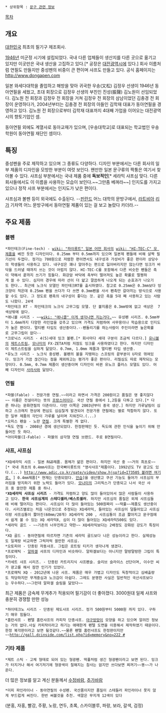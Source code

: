  * 상위항목 : [[문구 관련 정보]]

[[목차]]
== 개요 ==
[[대한민국]] 최초의 필기구 제조회사.

[[1946년]] 미군정 시기에 설립되었다. 국내 다른 업체들이 생산지를 다른 곳으로 옮기고 있지만 이곳만은 국내 생산을 고집하고 있다.[* 공장은 [[대전광역시]]에 있다.] 회사 이름처럼 연필도 만들지만 중성펜의 비중이 큰 편이며 샤프도 만들고 있다. 공식 홈페이지는 [[http://www.dongapen.com]]

일본 와세다대학을 졸업하고 해방을 맞아 귀국한 우송(又松) 김정우 선생이 1946년 동아연필을 세웠고, 초대 회장으로 김정우 선생의 부친인 진성(振聲) 김노원이 선임되었다. 김노원 전 회장과 김정우 전 회장을 거쳐 김정우 전 회장의 삼남이었던 김충경 전 회장이 운영하다가, 2004년부터는 김충경 전 회장의 아들인 김학재 대표가 동아연필을 경영하고 있다. 김노원 전 회장으로부터 김학재 대표까지 4대째 가업을 이어오는 대전광역시의 향토기업인 셈.

동아연필 외에도 계열사로 동아교재가 있으며, [우송대학교]로 대표되는 학교법인 우송학원이 동아연필 재단인 셈이다.  

== 특징 ==
중성펜을 주로 제작하고 있으며 그 종류도 다양하다. 디자인 부분에서는 다른 회사의 일부 제품의 디자인을 모방한 부분이 여럿 보인다. 왠만한 일본 문구류의 짝퉁은 여기서 찾아볼 수 있다. 샤프심 부분에서는 국내 제품 중에 '''독보적인'''[* 세라믹 샤프심 맞다. 다른 회사들에서도 이 이름을 사용하는 모습이 보인다.~~그만좀 베껴라~~] 인지도를 가지고 있으나 정작 샤프 부분에서는 인지도가 낮은 편이다.

샤프심과 볼펜 등이 외국에도 수출된다. --[[핀란드]] 어느 대학의 문방구에서, [[라트비아]] [[리가]] 기차역 어느 문방구에서 동아연필 제품이 있는 걸 보고 놀랐다 카더라.--

== 주요 제품 ==
=== 볼펜 ===
 *파인테크(Fine-tech) - [[wiki: "파이롯트" 일본 어떤 회사]]의 [[wiki: "HI-TEC-C" 모 제품]]을 베낀 듯한 디자인이다. 0.25mm 부터 0.5mm까지 있으며 일본제 펜들에 비해 살짝 필기선이 두껍다. 정가는 700원으로 저렴한 편이면서도 내구성과 가성비가 좋은 편이라 상당수의 학생들이 사용하고 있다. 내구성은 꽤나 알아주는 편으로 잃어버리지만 않는다면 잉크가 바닥을 드러낼 때까지 쓰는 것이 어렵지 않다. HI-TEC-C를 포함해서 다른 비슷한 펜들은 촉이 약해서 끝까지 쓰기가 힘들다. 화강암 바닥에 촉부터 떨어져도 높은 확률로 멀쩡하게 쓸 수 있다. 심지어 경우에 따라 선이 더 얇고 깔끔하게 나오게 되는 순효과가 나오기도 한다.. 최근에 노크식 모델인 파인테크RT를 출시하였다. 참고로 0.25mm은 0.3mm보다 잉크양이 적은데 0.25mm 펜을 쓰다가 다 쓰면 0.3mm펜을 사서 펜촉만 갈아끼는 방식으로 사용할 수도 있다. 그 정도로 펜촉의 내구성이 좋다는 것. 같은 촉을 5대 째 사용하고 있는 사람도 나왔다. 24색
 *파인테크 RT - 파인테크의 노크식 고무그립 모델. 단 볼지름은 0.3mm밖에 없고 색상은  7색상밖에 없다.
 *애니볼 시리즈 - ~~[[wiki: "애니콜" 이게 생각나면 지는거다.]]~~ 유성펜 시리즈. 0.5mm부터 1.6mm까지 다양한 라인업을 갖추고 있으며 가격도 저렴하여 사무용이나 학습용으로 인지도가 높은 편이다. 멀티펜 타입도 생산중이다.--펜돌리기를 하는사람이 주인이라면 높은확률로 고무그립이 없다--
 *크로닉스 시리즈 - 4(5)세대 잉크 볼펜.[* 회사마다 세대 구분이 조금씩 다르다.] [[유니볼]]의 [[제트스트림]], [[모나미]]의 FX-ZETA처럼 저점도 잉크를 사용하였다고 한다. 하지만 디자인이 제트스트림을 심하게 닮았다. 0.7mm, 1.0mm 제품과 멀티펜 타입 생산중.
 *유노크 시리즈 - 노크식 중성펜. 볼펜의 볼을 지탱하는 스프링의 끝부분이 U자로 꺾여있다. 잉크가 가끔 끊긴다는 점을 제외하고는 평가가 좋은 편이다. 리필심도 따로 제작되는 모양이다. 0.5mm, 0.7mm 제품이 생산중이며 디자인이 바뀐 유노크 플러스 모델도 있다. 어째 디자인이 [[사라사]]와 닮았다.

=== 연필 ===
 *파블(Fable) - 전문가용 연필.~~이라고 하면서 가격은 200원이고 품질은 영 좋지않다~~ 이름은 전설이라는 뜻의 [[프랑스어]]이다. 국산 연필 중에서 1,2등을 다투고 있다.[* 다른 하나는 문화연필의 더존이다. 다만 이쪽은 2003년부터 중국 생산.] 하지만 가루날림이 심하고 스크래치 현상에 편심도 심심찮게 발견되어 전문가용 연필에는 별로 적합하지 않다. 또한 일부 제품의 각인이 가루를 날리며 지워진다.(...)
 *오피스 펜슬 - 노란 [[연필]]. 크게 특별한 게 없다.
 *독도 연필 - 2008년 경에 생산되었다. 한정판매인 듯. 독도에 관한 인식을 높이기 위해 만들어진 듯 하다.
 *아이파블(I-Fable) - 파블의 삼각형 연필 브랜드. 주로 B연필이다.

=== 샤프, 샤프심 ===
 *XQ세라믹 샤프 - 일본 R&D제품. 몸체가 얇은 편이다. 하지만 국산 중 ~~거의 최초로~~[* 국내 최초의 0.4mm샤프는 한국빠이롯트의 "영사샤프"제품이다. 1992년도 TV 광고도 있다.(...) [[http://www.adic.co.kr/gate/video/show.hjsp?id=I73505 볼려면 여기로.]] ] 0.4mm제품[* 현재는 단종되었다. [[안습]]]을 생산했고 쿠션 기능도 들어가 샤프심의 부러짐을 방지하기 위한 노력도 들어가 있다. [[모나미]]의 그리픽스가 단종되고 나서 국산 샤프 중 쓸만한 제품 중 하나.
 *'''XQ세라믹 샤프심 시리즈''' - 가격도 저렴하고 양도 많이 들어있어서 많은 사람들이 사용하고 있다. '''한국 샤프심계의 스테디셀러/베스트셀러'''. 하지만 샤프심의 품질은 외제 샤프심들에 비해 떨어지는 편이다. 샤프심이 더 많이 들어있는 500원짜리 ~~딱풀~~제품도 생산중이다. 시리즈별로는 처음 나온것으로 추정되는 XQ세라믹, 들어있는 샤프심이 덜들어있고 샤프심이랑 샤프심통이 짫아진(60mm/20개) XQ세라믹 200 , 샤프심통이 조금 짫아지고 문구점에서 쉽게 볼 수 있는 XQ 세라믹Ⅱ, 심이 더 많이 들어있는 XQ세라믹500도 있다.
 *세라믹 골드 - ~~기존의 너무진하고 약한~~ XQ세라믹보다는 2배정도 강화된 강도가 특징이다.
 *XQ 골드 - 동아연필에 따르자면 기존의 세라믹 골드보다 나은 성능이라고 한다. 실제성능도 일제랑 비교하면 그럭저럭 쓸만한 샤프심.
 *오토피아 - 단종된 자동샤프. 그립은 로트링 티키가 생각나게 생겼다.
 *프로매틱 - [[알파겔]] 샤프의 디자인과 비슷하다. 알파겔보다는 아니지만 말랑말랑한 그립이 특징이다. 
 *카세트 샤프 시리즈. - 단종된 카트리지식 샤프펜슬. 슬리브 슬라이스 선단이며, 이수만 씨가 광고를 해서 잠깐 인기가 있었다.
 *프로매틱 XQ - 2012년에 나온 샤프. 제품은 매우 가볍고 디자인도 독창적이고 심배출량도 적당하지만 무게중심과 노크감이 아쉽다. 그레도 분명한 사실은 일반적인 국산샤프보다는 우수하다.~~그런데 알파겔 슬림을 닮았다~~
최근 제품은 금속제 무게추가 적용되어 필기감이 더 좋아졌다. 3000원대 일제 샤프와 충분히 경쟁할 만한 성능
 *하이테크노 시리즈 - 단종된 제도샤프 시리즈. 정가 500원부터 5000원 까지 있다. 구하기 매우 힘들다.
 *홈런샤프 - 펜텔 홈런샤프의 카피작 단종샤프. [[야구방망이]] 모양을 하고 있으며 알려진 정보는 거의 없다.사실 카피작이라고 하기는 애매한게 펜텔 도면을 이용해서 제작하였기 때문이다.한정 복각판이라고 보면 될것같다.~~물론 펜텔 홈런샤프도 한정판이지만~~[[http://gall.dcinside.com/list.php?id=memory&no=222 #]]

=== 기타 제품 ===
 *제트 스틱 - 고체 형태로 되어 있는 형광펜. 딱풀처럼 생긴 형광펜이라고 보면 된다. 잉크가 터지거나 해서 여기저기에 형광색이 칠해지는 참사는 없지만 쓰다보면 찌꺼기~~똥~~가 나온다.
더 많은 정보를 알고 계신 분들께서 [[수정바람]], [[추가바람]]

 *미피 파인라이너 - 동아연필의 수성펜. 국산품이지만 품질이 스테들러 파인라이너 못지 않게 부드럽게 써진다. 한번 써볼것을 추천. 색깔은 무지개 12색이 있다
(분홍, 자홍, 빨강, 주황, 노랑, 연두, 초록, 스카이블루, 파랑, 보라, 갈색, 검정)
